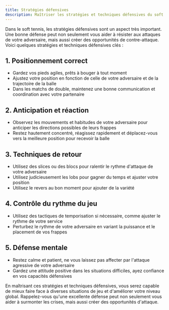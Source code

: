 ```yaml
---
title: Stratégies défensives
description: Maîtriser les stratégies et techniques défensives du soft tennis
---
```


Dans le soft tennis, les stratégies défensives sont un aspect très important. Une bonne défense peut non seulement vous aider à résister aux attaques de votre adversaire, mais aussi créer des opportunités de contre-attaque. Voici quelques stratégies et techniques défensives clés :

## 1. Positionnement correct

- Gardez vos pieds agiles, prêts à bouger à tout moment
- Ajustez votre position en fonction de celle de votre adversaire et de la trajectoire de la balle
- Dans les matchs de double, maintenez une bonne communication et coordination avec votre partenaire

## 2. Anticipation et réaction

- Observez les mouvements et habitudes de votre adversaire pour anticiper les directions possibles de leurs frappes
- Restez hautement concentré, réagissez rapidement et déplacez-vous vers la meilleure position pour recevoir la balle

## 3. Techniques de retour

- Utilisez des slices ou des blocs pour ralentir le rythme d'attaque de votre adversaire
- Utilisez judicieusement les lobs pour gagner du temps et ajuster votre position
- Utilisez le revers au bon moment pour ajouter de la variété

## 4. Contrôle du rythme du jeu

- Utilisez des tactiques de temporisation si nécessaire, comme ajuster le rythme de votre service
- Perturbez le rythme de votre adversaire en variant la puissance et le placement de vos frappes

## 5. Défense mentale

- Restez calme et patient, ne vous laissez pas affecter par l'attaque agressive de votre adversaire
- Gardez une attitude positive dans les situations difficiles, ayez confiance en vos capacités défensives

En maîtrisant ces stratégies et techniques défensives, vous serez capable de mieux faire face à diverses situations de jeu et d'améliorer votre niveau global. Rappelez-vous qu'une excellente défense peut non seulement vous aider à surmonter les crises, mais aussi créer des opportunités d'attaque.
